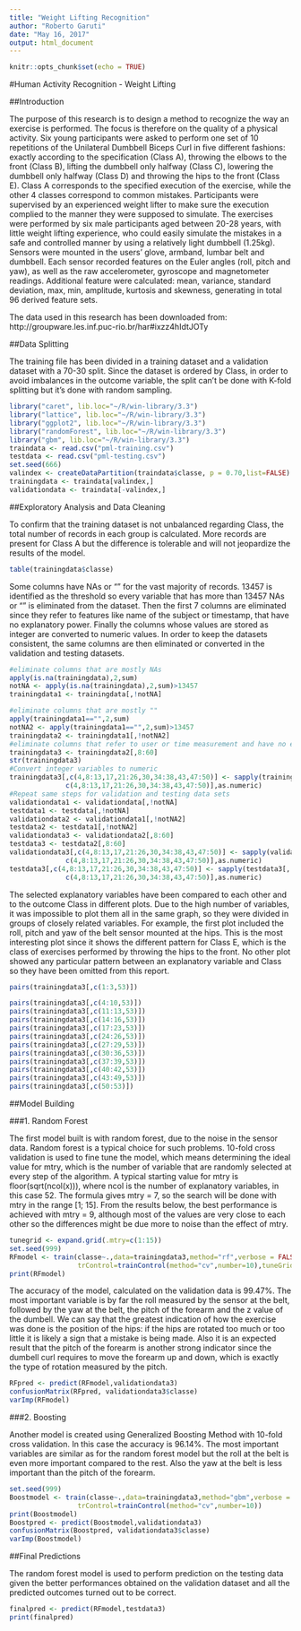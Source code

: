 ---
title: "Weight Lifting Recognition"
author: "Roberto Garuti"
date: "May 16, 2017"
output: html_document
---

```{r setup, include=FALSE}
knitr::opts_chunk$set(echo = TRUE)
```

#Human Activity Recognition - Weight Lifting

##Introduction

The purpose of this research is to design a method to recognize the way an exercise is performed. The focus is therefore on the quality of a physical activity. Six young participants were asked to perform one set of 10 repetitions of the Unilateral Dumbbell Biceps Curl in five different fashions: exactly according to the specification (Class A), throwing the elbows to the front (Class B), lifting the dumbbell only halfway (Class C), lowering the dumbbell only halfway (Class D) and throwing the hips to the front (Class E). Class A corresponds to the specified execution of the exercise, while the other 4 classes correspond to common mistakes. Participants were supervised by an experienced weight lifter to make sure the execution complied to the manner they were supposed to simulate. The exercises were performed by six male participants aged between 20-28 years, with little weight lifting experience, who could easily simulate the mistakes in a safe and controlled manner by using a relatively light dumbbell (1.25kg). Sensors were mounted in the users' glove, armband, lumbar belt and dumbbell. Each sensor recorded features on the Euler angles (roll, pitch and yaw), as well as the raw accelerometer, gyroscope and magnetometer readings. Additional feature were calculated: mean, variance, standard deviation, max, min, amplitude, kurtosis and skewness, generating in total 96 derived feature sets.

The data used in this research has been downloaded from: http://groupware.les.inf.puc-rio.br/har#ixzz4hIdtJOTy

##Data Splitting

The training file has been divided in a training dataset and a validation dataset with a 70-30 split. Since the dataset is ordered by Class, in order to avoid imbalances in the outcome variable, the split can't be done with K-fold splitting but it's done with random sampling.

```{r datasplit, results='hide'}
library("caret", lib.loc="~/R/win-library/3.3")
library("lattice", lib.loc="~/R/win-library/3.3")
library("ggplot2", lib.loc="~/R/win-library/3.3")
library("randomForest", lib.loc="~/R/win-library/3.3")
library("gbm", lib.loc="~/R/win-library/3.3")
traindata <- read.csv("pml-training.csv")
testdata <- read.csv("pml-testing.csv")
set.seed(666)
valindex <- createDataPartition(traindata$classe, p = 0.70,list=FALSE)
trainingdata <- traindata[valindex,]
validationdata <- traindata[-valindex,]
```

##Exploratory Analysis and Data Cleaning

To confirm that the training dataset is not unbalanced regarding Class, the total number of records in each group is calculated. More records are present for Class A but the difference is tolerable and will not jeopardize the results of the model.

```{r explor}
table(trainingdata$classe)
```

Some columns have NAs or "" for the vast majority of records. 13457 is identified as the threshold so every variable that has more than 13457 NAs or "" is eliminated from the dataset. Then the first 7 columns are eliminated since they refer to features like name of the subject or timestamp, that have no explanatory power. Finally the columns whose values are stored as integer are converted to numeric values. In order to keep the datasets consistent, the same columns are then eliminated or converted in the validation and testing datasets.

```{r clean1}
#eliminate columns that are mostly NAs
apply(is.na(trainingdata),2,sum)
notNA <- apply(is.na(trainingdata),2,sum)>13457
trainingdata1 <- trainingdata[,!notNA]
```
```{r clean2, results='hide'}
#eliminate columns that are mostly ""
apply(trainingdata1=="",2,sum)
notNA2 <- apply(trainingdata1=="",2,sum)>13457
trainingdata2 <- trainingdata1[,!notNA2]
#eliminate columns that refer to user or time measurement and have no explanatory power
trainingdata3 <- trainingdata2[,8:60]
str(trainingdata3)
#Convert integer variables to numeric
trainingdata3[,c(4,8:13,17,21:26,30,34:38,43,47:50)] <- sapply(trainingdata3[,
              c(4,8:13,17,21:26,30,34:38,43,47:50)],as.numeric)
#Repeat same steps for validation and testing data sets
validationdata1 <- validationdata[,!notNA]
testdata1 <- testdata[,!notNA]
validationdata2 <- validationdata1[,!notNA2]
testdata2 <- testdata1[,!notNA2]
validationdata3 <- validationdata2[,8:60]
testdata3 <- testdata2[,8:60]
validationdata3[,c(4,8:13,17,21:26,30,34:38,43,47:50)] <- sapply(validationdata3[,
              c(4,8:13,17,21:26,30,34:38,43,47:50)],as.numeric)
testdata3[,c(4,8:13,17,21:26,30,34:38,43,47:50)] <- sapply(testdata3[,
              c(4,8:13,17,21:26,30,34:38,43,47:50)],as.numeric)
```

The selected explanatory variables have been compared to each other and to the outcome Class in different plots. Due to the high number of variables, it was impossible to plot them all in the same graph, so they were divided in groups of closely related variables. For example, the first plot included the roll, pitch and yaw of the belt sensor mounted at the hips. This is the most interesting plot since it shows the different pattern for Class E, which is the class of exercises performed by throwing the hips to the front. No other plot showed any particular pattern between an explanatory variable and Class so they have been omitted from this report. 

```{r plot1}
pairs(trainingdata3[,c(1:3,53)])
```
```{r plot2, fig.show='hide'}
pairs(trainingdata3[,c(4:10,53)])
pairs(trainingdata3[,c(11:13,53)])
pairs(trainingdata3[,c(14:16,53)])
pairs(trainingdata3[,c(17:23,53)])
pairs(trainingdata3[,c(24:26,53)])
pairs(trainingdata3[,c(27:29,53)])
pairs(trainingdata3[,c(30:36,53)])
pairs(trainingdata3[,c(37:39,53)])
pairs(trainingdata3[,c(40:42,53)])
pairs(trainingdata3[,c(43:49,53)])
pairs(trainingdata3[,c(50:53)])
```

##Model Building

###1. Random Forest

The first model built is with random forest, due to the noise in the sensor data. Random forest is a typical choice for such problems. 10-fold cross validation is used to fine tune the model, which means determining the ideal value for mtry, which is the number of variable that are randomly selected at every step of the algorithm. A typical starting value for mtry is floor(sqrt(ncol(x))), where ncol is the number of explanatory variables, in this case 52. The formula gives mtry = 7, so the search will be done with mtry in the range [1; 15]. From the results below, the best performance is achieved with mtry = 9, although most of the values are very close to each other so the differences might be due more to noise than the effect of mtry.

```{r RF, cache=TRUE}
tunegrid <- expand.grid(.mtry=c(1:15))
set.seed(999)
RFmodel <- train(classe~.,data=trainingdata3,method="rf",verbose = FALSE,
                 trControl=trainControl(method="cv",number=10),tuneGrid=tunegrid)
print(RFmodel)
```

The accuracy of the model, calculated on the validation data is 99.47%. The most important variable is by far the roll measured by the sensor at the belt, followed by the yaw at the belt, the pitch of the forearm and the z value of the dumbell. We can say that the greatest indication of how the exercise was done is the position of the hips: if the hips are rotated too much or too little it is likely a sign that a mistake is being made. Also it is an expected result that the pitch of the forearm is another strong indicator since the dumbell curl requires to move the forearm up and down, which is exactly the type of rotation measured by the pitch.

```{r RFacc, cache=TRUE}
RFpred <- predict(RFmodel,validationdata3)
confusionMatrix(RFpred, validationdata3$classe)
varImp(RFmodel)
```

###2. Boosting

Another model is created using Generalized Boosting Method with 10-fold cross validation. In this case the accuracy is 96.14%. The most important variables are similar as for the random forest model but the roll at the belt is even more important compared to the rest. Also the yaw at the belt is less important than the pitch of the forearm.  

```{r GBM, cache=TRUE}
set.seed(999)
Boostmodel <- train(classe~.,data=trainingdata3,method="gbm",verbose = FALSE,
                 trControl=trainControl(method="cv",number=10))
print(Boostmodel)
Boostpred <- predict(Boostmodel,validationdata3)
confusionMatrix(Boostpred, validationdata3$classe)
varImp(Boostmodel)
```

##Final Predictions

The random forest model is used to perform prediction on the testing data given the better performances obtained on the validation dataset and all the predicted outcomes turned out to be correct.

```{r predict}
finalpred <- predict(RFmodel,testdata3)
print(finalpred)
```